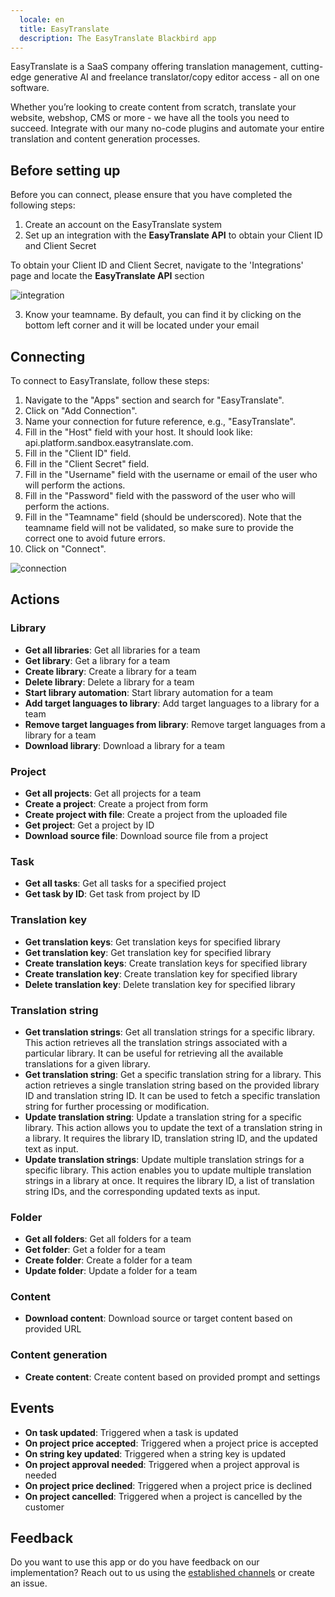 ```yaml
---
  locale: en
  title: EasyTranslate
  description: The EasyTranslate Blackbird app
---
```


<LinkCard title="View on Github" target="_blank" href="https://github.com/bb-io/EasyTranslate" icon="github" />

EasyTranslate is a SaaS company offering translation management, cutting-edge generative AI and freelance translator/copy editor access - all on one software.

Whether you’re looking to create content from scratch, translate your website, webshop, CMS or more - we have all the tools you need to succeed. Integrate with our many no-code plugins and automate your entire translation and content generation processes.

## Before setting up

Before you can connect, please ensure that you have completed the following steps:

1. Create an account on the EasyTranslate system
2. Set up an integration with the **EasyTranslate API** to obtain your Client ID and Client Secret

To obtain your Client ID and Client Secret, navigate to the 'Integrations' page and locate the **EasyTranslate API** section

![integration](https://raw.githubusercontent.com/bb-io/EasyTranslate/main/image/README/integration-1.png)

3. Know your teamname. By default, you can find it by clicking on the bottom left corner and it will be located under your email

## Connecting

To connect to EasyTranslate, follow these steps:

1. Navigate to the "Apps" section and search for "EasyTranslate".
2. Click on "Add Connection".
3. Name your connection for future reference, e.g., "EasyTranslate".
4. Fill in the "Host" field with your host. It should look like: api.platform.sandbox.easytranslate.com.
5. Fill in the "Client ID" field.
6. Fill in the "Client Secret" field.
7. Fill in the "Username" field with the username or email of the user who will perform the actions.
8. Fill in the "Password" field with the password of the user who will perform the actions.
9. Fill in the "Teamname" field (should be underscored). Note that the teamname field will not be validated, so make sure to provide the correct one to avoid future errors.
10. Click on "Connect".

![connection](https://raw.githubusercontent.com/bb-io/EasyTranslate/main/image/README/connection.png)

## Actions

### Library

- **Get all libraries**: Get all libraries for a team
- **Get library**: Get a library for a team
- **Create library**: Create a library for a team
- **Delete library**: Delete a library for a team
- **Start library automation**: Start library automation for a team
- **Add target languages to library**: Add target languages to a library for a team
- **Remove target languages from library**: Remove target languages from a library for a team
- **Download library**: Download a library for a team

### Project

- **Get all projects**: Get all projects for a team
- **Create a project**: Create a project from form
- **Create project with file**: Create a project from the uploaded file
- **Get project**: Get a project by ID
- **Download source file**: Download source file from a project

### Task

- **Get all tasks**: Get all tasks for a specified project
- **Get task by ID**: Get task from project by ID

### Translation key

- **Get translation keys**: Get translation keys for specified library
- **Get translation key**: Get translation key for specified library
- **Create translation keys**: Create translation keys for specified library
- **Create translation key**: Create translation key for specified library
- **Delete translation key**: Delete translation key for specified library

### Translation string

- **Get translation strings**: Get all translation strings for a specific library. This action retrieves all the translation strings associated with a particular library. It can be useful for retrieving all the available translations for a given library.
- **Get translation string**: Get a specific translation string for a library. This action retrieves a single translation string based on the provided library ID and translation string ID. It can be used to fetch a specific translation string for further processing or modification.
- **Update translation string**: Update a translation string for a specific library. This action allows you to update the text of a translation string in a library. It requires the library ID, translation string ID, and the updated text as input.
- **Update translation strings**: Update multiple translation strings for a specific library. This action enables you to update multiple translation strings in a library at once. It requires the library ID, a list of translation string IDs, and the corresponding updated texts as input.

### Folder

- **Get all folders**: Get all folders for a team
- **Get folder**: Get a folder for a team
- **Create folder**: Create a folder for a team
- **Update folder**: Update a folder for a team

### Content

- **Download content**: Download source or target content based on provided URL

### Content generation

- **Create content**: Create content based on provided prompt and settings

## Events

- **On task updated**: Triggered when a task is updated
- **On project price accepted**: Triggered when a project price is accepted
- **On string key updated**: Triggered when a string key is updated
- **On project approval needed**: Triggered when a project approval is needed
- **On project price declined**: Triggered when a project price is declined
- **On project cancelled**: Triggered when a project is cancelled by the customer

## Feedback

Do you want to use this app or do you have feedback on our implementation? Reach out to us using the [established channels](https://www.blackbird.io/) or create an issue.

